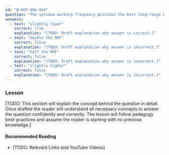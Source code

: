 ```yaml
---
id: "B-007-006-010"
question: "The optimum working frequency provides the best long-range HF communication. Compared with the maximum usable frequency (MUF), it is usually:"
answers:
  - text: "slightly lower"
    correct: true
    explanation: "[TODO: Draft explanation why answer is correct.]"
  - text: "double the MUF"
    correct: false
    explanation: "[TODO: Draft explanation why answer is incorrect.]"
  - text: "half the MUF"
    correct: false
    explanation: "[TODO: Draft explanation why answer is incorrect.]"
  - text: "slightly higher"
    correct: false
    explanation: "[TODO: Draft explanation why answer is incorrect.]"
---
```


### Lesson

[TODO: This section will explain the concept behind the question in detail. Once drafted the reader will understand all necessary concepts to answer the question confidently and correctly. The lesson will follow pedagogy best-practices and assume the reader is starting with no previous knowledge.]

#### Recommended Reading

- [TODO: Relevant Links and YouTube Videos]
